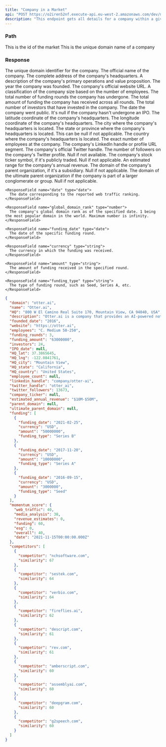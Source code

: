 ```yaml
---
title: "Company in a Market"
api: "POST https://o2iren52nf.execute-api.eu-west-2.amazonaws.com/dev/markets/{market_id}/companies/{domain}"
description: "This endpoint gets all details for a company within a given market."
---
```


### Path

<ParamField path="market_id" type="string" initialValue="1">
  This is the id of the market
</ParamField>

<ParamField path="domain" type="string" initialValue="eco-act.com">
  This is the unique domain name of a company
</ParamField>

### Response

<ResponseField name="domain" type="string">
  The unique domain identifier for the company.
</ResponseField>

<ResponseField name="name" type="string">
  The official name of the company.
</ResponseField>

<ResponseField name="HQ" type="string">
  The complete address of the company's headquarters.
</ResponseField>

<ResponseField name="description" type="string">
  A description of the company's primary operations and value proposition.
</ResponseField>

<ResponseField name="founded_date" type="string">
  The year the company was founded.
</ResponseField>

<ResponseField name="website" type="string">
  The company's official website URL.
</ResponseField>

<ResponseField name="employees" type="string">
  A classification of the company size based on the number of employees.
</ResponseField>

<ResponseField name="funding_rounds" type="number">
  The total number of funding rounds the company has undergone.
</ResponseField>

<ResponseField name="funding_amount" type="string">
  The total amount of funding the company has received across all rounds.
</ResponseField>

<ResponseField name="investors" type="number">
  The total number of investors that have invested in the company.
</ResponseField>

<ResponseField name="IPO_date" type="date or null">
  The date the company went public. It's null if the company hasn't undergone an IPO.
</ResponseField>

<ResponseField name="HQ_lat" type="number">
  The latitude coordinate of the company's headquarters.
</ResponseField>

<ResponseField name="HQ_lng" type="number">
  The longitude coordinate of the company's headquarters.
</ResponseField>

<ResponseField name="HQ_city" type="string">
  The city where the company's headquarters is located.
</ResponseField>

<ResponseField name="HQ_state" type="string or null">
  The state or province where the company's headquarters is located. This can be null if not applicable.
</ResponseField>

<ResponseField name="HQ_country" type="string">
  The country where the company's headquarters is located.
</ResponseField>

<ResponseField name="employee_count" type="number">
  The exact number of employees at the company.
</ResponseField>

<ResponseField name="linkedin_handle" type="string">
  The company's LinkedIn handle or profile URL segment.
</ResponseField>

<ResponseField name="twitter_handle" type="string">
  The company's official Twitter handle.
</ResponseField>

<ResponseField name="twitter_followers" type="number or null">
  The number of followers on the company's Twitter profile. Null if not available.
</ResponseField>

<ResponseField name="company_ticker" type="string or null">
  The company's stock ticker symbol, if it's publicly traded. Null if not applicable.
</ResponseField>

<ResponseField name="estimated_annual_revenue" type="string">
  An estimated range for the company's annual revenue.
</ResponseField>

<ResponseField name="parent_domain" type="string or null">
  The domain of the company's parent organization, if it's a subsidiary. Null if not applicable.
</ResponseField>

<ResponseField name="ultimate_parent_domain" type="string or null">
  The domain of the ultimate parent organization if the company is part of a larger conglomerate or group. Null if not applicable.
</ResponseField>

<ResponseField name="web_traffic" type="object">
  <Expandable title="web_traffic">

    <ResponseField name="date" type="date">
      The date corresponding to the reported web traffic ranking.
    </ResponseField>

    <ResponseField name="global_domain_rank" type="number">
      The company's global domain rank as of the specified date. 1 being the most popular domain in the world. Maximum number is infinity.
    </ResponseField>

  </Expandable>
</ResponseField>

<ResponseField name="funding" type="object">
  <Expandable title="funding">

    <ResponseField name="funding_date" type="date">
      The date of the specific funding round.
    </ResponseField>

    <ResponseField name="currency" type="string">
      The currency in which the funding was received.
    </ResponseField>

    <ResponseField name="amount" type="string">
      The amount of funding received in the specified round.
    </ResponseField>

    <ResponseField name="funding_type" type="string">
      The type of funding round, such as Seed, Series A, etc.
    </ResponseField>

  </Expandable>
</ResponseField>



<ResponseExample>

  ```json Response
  {
    "domain": "otter.ai",
    "name": "Otter.ai",
    "HQ": "800 W El Camino Real Suite 170, Mountain View, CA 94040, USA",
    "description": "Otter.ai is a company that provides an AI-powered note taking and collaboration app that lets you remember, search, and share your voice conversations.",
    "founded_date": "2016",
    "website": "https://otter.ai",
    "employees": "C. Medium 50-250",
    "funding_rounds": 3,
    "funding_amount": "63000000",
    "investors": 24,
    "IPO_date": null,
    "HQ_lat": 37.3865645,
    "HQ_lng": -122.0841761,
    "HQ_city": "Mountain View",
    "HQ_state": "California",
    "HQ_country": "United States",
    "employee_count": null,
    "linkedin_handle": "company/otter-ai",
    "twitter_handle": "otter_ai",
    "twitter_followers": 13673,
    "company_ticker": null,
    "estimated_annual_revenue": "$10M-$50M",
    "parent_domain": null,
    "ultimate_parent_domain": null,
    "funding": [
      {
        "funding_date": "2021-02-25",
        "currency": "USD",
        "amount": "50000000",
        "funding_type": "Series B"
      },
      {
        "funding_date": "2017-11-20",
        "currency": "USD",
        "amount": "10000000",
        "funding_type": "Series A"
      },
      {
        "funding_date": "2016-09-15",
        "currency": "USD",
        "amount": "3000000",
        "funding_type": "Seed"
      }
    ],
    "momentum_score": {
      "web_traffic": 40,
      "media_analysis": 38,
      "revenue_estimates": 0,
      "funding": 60,
      "esg": 0,
      "overall": 40,
      "date": "2021-11-15T00:00:00.000Z"
    },
    "competitors": [
      {
        "competitor": "nchsoftware.com",
        "similarity": 67
      },
      {
        "competitor": "sestek.com",
        "similarity": 64
      },
      {
        "competitor": "verbio.com",
        "similarity": 64
      },
      {
        "competitor": "fireflies.ai",
        "similarity": 62
      },
      {
        "competitor": "descript.com",
        "similarity": 61
      },
      {
        "competitor": "rev.com",
        "similarity": 61
      },
      {
        "competitor": "amberscript.com",
        "similarity": 60
      },
      {
        "competitor": "assemblyai.com",
        "similarity": 60
      },
      {
        "competitor": "deepgram.com",
        "similarity": 60
      },
      {
        "competitor": "g2speech.com",
        "similarity": 60
      }
    ]
  }
  ```

</ResponseExample>
